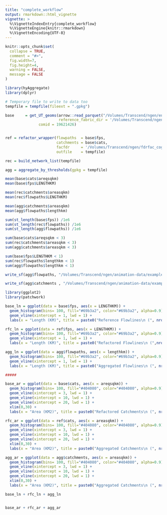 ```yaml
---
title: "complete_workflow"
output: rmarkdown::html_vignette
vignette: >
  %\VignetteIndexEntry{complete_workflow}
  %\VignetteEngine{knitr::rmarkdown}
  %\VignetteEncoding{UTF-8}
---
```


```r
knitr::opts_chunk$set(
  collapse = TRUE,
  comment = "#>",
  fig.width=7,
  fig.height=4,
  warning = FALSE,
  message = FALSE
)
```

```r
library(hyAggregate)
library(dplyr)

# Temporary file to write to data too
tempfile = tempfile(fileext = ".gpkg")

base     = get_UT_geoms(arrow::read_parquet("/Volumes/Transcend/ngen/enhd_nhdplusatts.parquet"),
                        reference_fabric_dir = '/Volumes/Transcend/ngen/CONUS-hydrofabric/ngen-reference', 
               comid = 19621426)


ref = refactor_wrapper(flowpaths  = base$fps,
                       catchments = base$cats,
                       facfdr     = '/Volumes/Transcend/ngen/fdrfac_cog',
                       outfile    = tempfile)

rec = build_network_list(tempfile)

agg = aggregate_by_thresholds(gpkg = tempfile)

mean(base$cats$areqsqkm)
mean(base$fps$LENGTHKM)

mean(rec$catchments$areasqkm)
mean(rec$flowpaths$LENGTHKM)

mean(agg$catchments$areasqkm)
mean(agg$flowpaths$lengthkm)

sum(st_length(base$fps)) /1e6
sum(st_length(rec$flowpaths)) /1e6
sum(st_length(agg$flowpaths)) /1e6

sum(base$cats$areqsqkm < 3)
sum(rec$catchments$areasqkm < 3)
sum(agg$catchments$areasqkm < 3)

sum(base$fps$LENGTHKM < 1)
sum(rec$flowpaths$lengthkm < 1)
sum(agg$flowpaths$lengthkm < 1)

write_sf(agg$flowpaths, "/Volumes/Transcend/ngen/animation-data/example.gpkg", "fps")

write_sf(agg$catchments , "/Volumes/Transcend/ngen/animation-data/example.gpkg", "cats")
```

```r
library(ggplot2)
library(patchwork)

base_ln = ggplot(data = base$fps, aes(x = LENGTHKM)) +
  geom_histogram(bins= 100, fill="#69b3a2", color="#69b3a2", alpha=0.9)+
  geom_vline(xintercept = 1, lwd = 1) +
  labs(x = "Length (KM)", title = paste0("Reference Flowlines\n (", nrow(base$fps), ")"))

rfc_ln = ggplot(data = ref$fps, aes(x = LENGTHKM)) +
  geom_histogram(bins= 100, fill="#69b3a2", color="#69b3a2", alpha=0.9) +
  geom_vline(xintercept = 1, lwd = 1) +
  labs(x = "Length (KM)", title = paste0("Refactored Flowlines\n (",nrow(ref$fps), ")"))

agg_ln = ggplot(data = agg$flowpaths, aes(x = lengthkm)) +
  geom_histogram(bins= 100, fill="#69b3a2", color="#69b3a2", alpha=0.9)+
  geom_vline(xintercept = 1, lwd = 1) +
  labs(x = "Length (KM)", title = paste0("Aggregated Flowlines\n (", nrow(agg$flowpaths), ")"))

#####

base_ar = ggplot(data = base$cats, aes(x = areqsqkm)) +
  geom_histogram(bins= 100, fill="#404080", color="#404080", alpha=0.9)+
  geom_vline(xintercept = 3, lwd = 1) +
  geom_vline(xintercept = 10, lwd = 1) +
  geom_vline(xintercept = 20, lwd = 1) +
  xlim(0,30) +
  labs(x = "Area (KM2)", title = paste0("Refactored Catchments\n (", nrow(base$cats), ")"))

rfc_ar = ggplot(data = ref$cats, aes(x = areasqkm)) +
  geom_histogram(bins= 100, fill="#404080", color="#404080", alpha=0.9)+
  geom_vline(xintercept = 3, lwd = 1) +
  geom_vline(xintercept = 10, lwd = 1) +
  geom_vline(xintercept = 20, lwd = 1) +
  xlim(0,30) +
  labs(x = "Area (KM2)", title = paste0("Aggregated Catchments\n (", nrow(ref$cats), ")"))

agg_ar = ggplot(data = agg$catchments, aes(x = areasqkm)) +
  geom_histogram(bins= 100, fill="#404080", color="#404080", alpha=0.9)+
  geom_vline(xintercept = 3, lwd = 1) +
  geom_vline(xintercept = 10, lwd = 1) +
  geom_vline(xintercept = 20, lwd = 1) +
  xlim(0,30) +
  labs(x = "Area (KM2)", title = paste0("Aggregated Catchments\n (", nrow(agg$catchments), ")"))

base_ln + rfc_ln + agg_ln


base_ar + rfc_ar + agg_ar
```

